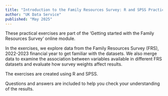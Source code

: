 ```yaml
---
title: "Introduction to the Family Resources Survey: R and SPSS Practical Exercises"
author: "UK Data Service"
published: "May 2025"
---
```


These practical exercises are part of the ‘Getting started with the Family Resources Survey’ online module.

In the exercises, we explore data from the Family Resources Survey (FRS), 2022-2023 financial year to get familiar with the datasets. We also merge data to examine the association between variables available in different FRS datasets and evaluate how survey weights affect results.

The exercises are created using R and SPSS.

Questions and answers are included to help you check your understanding of the results.
